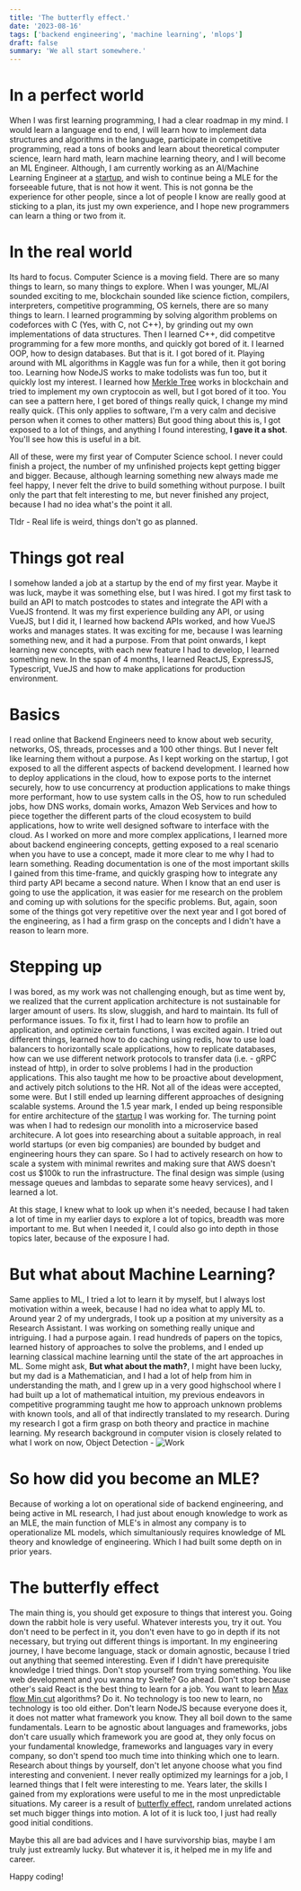 ```yaml
---
title: 'The butterfly effect.'
date: '2023-08-16'
tags: ['backend engineering', 'machine learning', 'mlops']
draft: false
summary: 'We all start somewhere.'
---
```


# In a perfect world

When I was first learning programming, I had a clear roadmap in my mind. I would learn a language end to end, I will learn how to implement data structures and algorithms in
the language, participate in competitive programming, read a tons of books and learn about theoretical computer science, learn hard math, learn machine learning theory, and I will
become an ML Engineer. Although, I am currently working as an AI/Machine Learning Engineer at a [startup](https://blogs.nvidia.com/blog/2022/05/09/ai-malaysia-highways/), and wish to continue being a MLE for the forseeable future, that is not how it went. This is not gonna be the experience for other people, since a lot of people I know are really good at sticking to a plan, its just
my own experience, and I hope new programmers can learn a thing or two from it.

# In the real world

Its hard to focus. Computer Science is a moving field. There are so many things to learn, so many things to explore. When I was younger, ML/AI sounded exciting to me,
blockchain sounded like science fiction, compilers, interpreters, competitive programming, OS kernels, there are so many things to learn. I learned programming by solving
algorithm problems on codeforces with C (Yes, with C, not C++), by grinding out my own implementations of data structures. Then I learned C++, did competitve programming for a few more months, and quickly got bored of it. I learned OOP, how to
design databases. But that is it. I got bored of it. Playing around with ML algorithms in Kaggle was fun for a while, then it got boring too. Learning how NodeJS works to make todolists was fun too, but it quickly lost my interest. I learned how [Merkle Tree](https://en.wikipedia.org/wiki/Merkle_tree) works in blockchain and tried to implement my own cryptocoin as well, but I got bored of it too. You can see a pattern here,
I get bored of things really quick, I change my mind really quick. (This only applies to software, I'm a very calm and decisive person when it comes to other matters) But good thing about this is, I got exposed to a lot of things, and anything I found interesting, **I gave it a shot**. You'll see how this is useful in a bit.

All of these, were my first year of Computer Science school. I never could finish a project, the number of my unfinished projects kept getting bigger and bigger. Because, although learning something new always made me feel happy, I never felt the drive to
build something without purpose. I built only the part that felt interesting to me, but never finished any project, because I had no idea what's the point it all.

Tldr - Real life is weird, things don't go as planned.

# Things got real

I somehow landed a job at a startup by the end of my first year. Maybe it was luck, maybe it was something else, but I was hired. I got my first task to build an API to match postcodes to states and integrate the API with a VueJS frontend.
It was my first experience building any API, or using VueJS, but I did it, I learned how backend APIs worked, and how VueJS works and manages states. It was exciting for me, because I was learning something new, and it had a purpose. From that point onwards,
I kept learning new concepts, with each new feature I had to develop, I learned something new. In the span of 4 months, I learned ReactJS, ExpressJS, Typescript, VueJS and how to make applications for production environment.

# Basics

I read online that Backend Engineers need to know about web security, networks, OS, threads, processes and a 100 other things. But I never felt like learning them without a purpose. As I kept working on the startup,
I got exposed to all the different aspects of backend development. I learned how to deploy applications in the cloud, how to expose ports to the internet securely, how to use concurrency at production applications to make things more performant,
how to use system calls in the OS, how to run scheduled jobs, how DNS works, domain works, Amazon Web Services and how to piece together the different parts of the cloud ecosystem to build applications, how to write well designed software to interface with the cloud. As I worked on more and more complex applications, I learned more about backend engineering concepts, getting exposed to a real scenario when you have to use
a concept, made it more clear to me why I had to learn something. Reading documentation is one of the most important skills I gained from this time-frame, and quickly grasping how to integrate any third party API became a second nature. When I know that an end user is going to use the application, it was easier for me research on the problem and coming up with solutions for the specific problems.
But, again, soon some of the things got very repetitive over the next year and I got bored of the engineering, as I had a firm grasp on the concepts and I didn't have a reason to learn more.

# Stepping up

I was bored, as my work was not challenging enough, but as time went by, we realized that the current application architecture is not sustainable for larger amount of users. Its slow, sluggish, and
hard to maintain. Its full of performance issues. To fix it, first I had to learn how to profile an application, and optimize certain functions, I was excited again. I tried out different things, learned how to do caching using redis,
how to use load balancers to horizontally scale applications, how to replicate databases, how can we use different network protocols to transfer data (i.e. - gRPC instead of http), in order to solve problems I had in the production applications. This also taught me how to be proactive about development, and actively pitch solutions to
the HR. Not all of the ideas were accepted, some were. But I still ended up learning different approaches of designing scalable systems. Around the 1.5 year mark, I ended up being responsible for entire architecture of the [startup](https://parceldaily.com) I was working for. The turning point was when I had to redesign our monolith into a microservice based architecure.
A lot goes into researching about a suitable approach, in real world startups (or even big companies) are bounded by budget and engineering hours they can spare. So I had to actively research on how to scale a system with minimal rewrites and making sure that AWS doesn't cost us $100k to run the infrastructure. The final design was simple (using message queues and lambdas to separate some heavy services),
and I learned a lot.

At this stage, I knew what to look up when it's needed, because I had taken a lot of time in my earlier days to explore a lot of topics, breadth was more important to me. But when I needed it, I could also go
into depth in those topics later, because of the exposure I had.

# But what about Machine Learning?

Same applies to ML, I tried a lot to learn it by myself, but I always lost motivation within a week, because I had no idea what to apply ML to. Around year 2 of my undergrads, I took up a position at my university as a Research Assistant. I was working on something really unique and intriguing. I had a purpose again.
I read hundreds of papers on the topics, learned history of approaches to solve the problems, and I ended up learning classical machine learning until the state of the art approaches in ML. Some might ask, **But what about the math?**, I might have been lucky, but my dad is a Mathematician, and I had a lot of help from him
in understanding the math, and I grew up in a very good highschool where I had built up a lot of mathematical intuition, my previous endeavors in competitive programming taught me how to approach unknown problems with known tools, and all of that indirectly translated to my research. During my research I got a firm grasp on both theory and practice
in machine learning. My research background in computer vision is closely related to what I work on now, Object Detection -
![Work](https://gotapway.com/wp-content/uploads/2023/01/VehicleTrack.gif 'What I work on nowadays.')

# So how did you become an MLE?

Because of working a lot on operational side of backend engineering, and being active in ML research, I had just about enough knowledge to work as an MLE, the main function of
MLE's in almost any company is to operationalize ML models, which simultaniously requires knowledge of ML theory and knowledge of engineering. Which I had built some depth on in prior years.

# The butterfly effect

The main thing is, you should get exposure to things that interest you. Going down the rabbit hole is very useful. Whatever interests you, try it out. You don't need to be perfect in it,
you don't even have to go in depth if its not necessary, but trying out different things is important. In my engineering journey, I have become language, stack or domain agnostic, because I tried
out anything that seemed interesting. Even if I didn't have prerequisite knowledge I tried things. Don't stop yourself from trying something. You like web development and you wanna try Svelte? Go ahead. Don't stop
because other's said React is the best thing to learn for a job. You want to learn [Max flow Min cut](https://en.wikipedia.org/wiki/Max-flow_min-cut_theorem) algorithms? Do it.
No technology is too new to learn, no technology is too old either. Don't learn NodeJS because everyone does it, it does not matter what framework you know. They all boil down to the same fundamentals.
Learn to be agnostic about languages and frameworks, jobs don't care usually which framework you are good at, they only focus on your fundamental knowledge, frameworks and languages vary in every company, so don't spend too much time into thinking which one to learn. Research about things by yourself, don't let anyone choose what you find interesting and convenient. I never really optimized my learnings for a job, I learned things that I felt were interesting to me. Years later, the skills I gained from my explorations were useful to me
in the most unpredictable situations. My career is a result of [butterfly effect](https://en.wikipedia.org/wiki/Butterfly_effect), random unrelated actions set much bigger things into motion. A lot of it is luck too, I just had really good initial
conditions.

Maybe this all are bad advices and I have survivorship bias, maybe I am truly just extreamly lucky. But whatever it is, it helped me in my life and career.

Happy coding!
